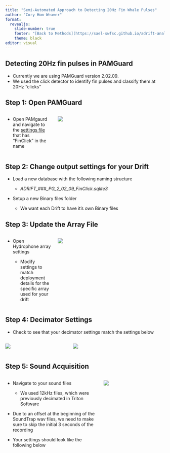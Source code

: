 ```yaml
---
title: "Semi-Automated Approach to Detecting 20Hz Fin Whale Pulses"
author: "Cory Hom-Weaver"
format: 
  revealjs:
    slide-number: true
    footer: "[Back to Methods](https://sael-swfsc.github.io/adrift-analysis-methods/content/BaleenWhales/Overview.html#fin-20-hz-adrift)" #This should link to your methods page
    theme: black
editor: visual
---
```


## Detecting 20Hz fin pulses in PAMGuard {.smaller}

-   Currently we are using PAMGuard version 2.02.09.
-   We used the click detector to identify fin pulses and classify them at 20Hz "clicks"

## Step 1: Open PAMGuard {.smaller}

::: columns
::: {.column width="30%"}
-   Open PAMgaurd and navigate to the [settings file](https://github.com/SAEL-SWFSC/adrift-analysis-methods/tree/main/content/BaleenWhales/Pamguard%20Settings) that has "FinClick" in the name
:::

::: {.column width="70%"}
![](images/Pamguard_Open.JPG)
:::
:::

## Step 2: Change output settings for your Drift {.smaller}

-   Load a new database with the following naming structure

    -   *ADRIFT\_###\_PG_2_02_09_FinClick.sqlite3*

-   Setup a new Binary files folder

    -   We want each Drift to have it's own Binary files

## Step 3: Update the Array File {.smaller}

::: columns
::: {.column width="30%"}
-   Open Hydrophone array settings

    -   Modify settings to match deployment details for the specific array used for your drift
:::

::: {.column width="70%"}
![](/content/Slides/images/Array_File_PG.JPG){fig-align="right"}
:::
:::

## Step 4: Decimator Settings {.smaller}

-   Check to see that your decimator settings match the settings below

::: columns
::: {.column width="40%"}
![](/content/Slides/images/200Hz_Decimator.JPG){fig-align="left"}
:::

::: {.column width="60%"}
![](/content/Slides/images/Decimator_filter_settings.JPG){fig-align="right"}
:::
:::

## Step 5: Sound Acquisition {.smaller}

::: columns
::: {.column width="60%"}
-   Navigate to your sound files

    -   We used 12kHz files, which were previously decimated in Triton Software

-   Due to an offset at the beginning of the SoundTrap wav files, we need to make sure to skip the initial 3 seconds of the recording

-   Your settings should look like the following below
:::

::: {.column width="40%"}
![](/content/Slides/images/Sound_Aquistion_Fin.JPG){fig-align="center"}

:::
:::
